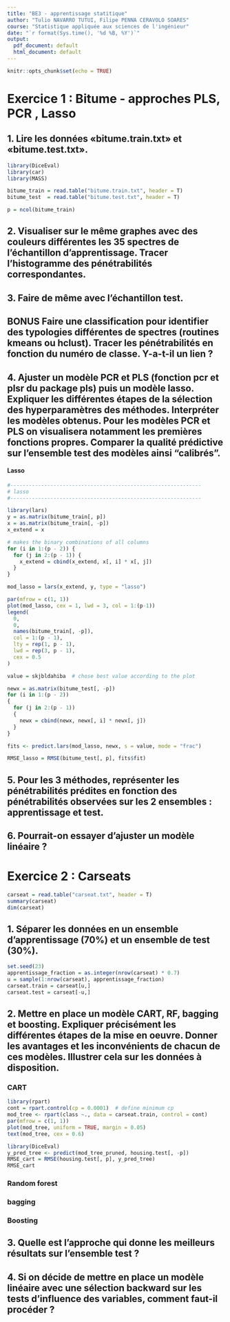 ```yaml
---
title: "BE3 - apprentissage statitique"
author: "Tulio NAVARRO TUTUI, Filipe PENNA CERAVOLO SOARES"
course: "Statistique appliquée aux sciences de l'ingénieur"
date: "`r format(Sys.time(), '%d %B, %Y')`"
output:
  pdf_document: default
  html_document: default
---
```


<!-- 
    For reference:
    - http://rmarkdown.rstudio.com>
    - https://lms.fun-mooc.fr/c4x/UPSUD/42001S02/asset/RMarkdown.html
 -->

```r
knitr::opts_chunk$set(echo = TRUE)
```

# Exercice 1 : Bitume - approches PLS, PCR , Lasso

## 1. Lire les données «bitume.train.txt» et «bitume.test.txt».

```r
library(DiceEval)
library(car)
library(MASS)

bitume_train = read.table("bitume.train.txt", header = T)
bitume_test  = read.table("bitume.test.txt", header = T)

p = ncol(bitume_train)

```

## 2. Visualiser sur le même graphes avec des couleurs différentes les 35 spectres de l'échantillon d'apprentissage. Tracer l'histogramme des pénétrabilités correspondantes.

## 3. Faire de même avec l'échantillon test.

## BONUS Faire une classification pour identifier des typologies différentes de spectres (routines kmeans ou hclust). Tracer les pénétrabilités en fonction du numéro de classe. Y-a-t-il un lien ?

## 4. Ajuster un modèle PCR et PLS (fonction pcr et plsr du package pls) puis un modèle lasso. Expliquer les différentes étapes de la sélection des hyperparamètres des méthodes. Interpréter les modèles obtenus. Pour les modèles PCR et PLS on visualisera notamment les premières fonctions propres. Comparer la qualité prédictive sur l'ensemble test des modèles ainsi "calibrés".



#### Lasso
```r
#--------------------------------------------------------------
# lasso
#--------------------------------------------------------------

library(lars)
y = as.matrix(bitume_train[, p])
x = as.matrix(bitume_train[, -p])
x_extend = x

# makes the binary combinations of all columns
for (i in 1:(p - 2)) {
  for (j in 2:(p - 1)) {
    x_extend = cbind(x_extend, x[, i] * x[, j])
  }
}

mod_lasso = lars(x_extend, y, type = "lasso")

```

```r
par(mfrow = c(1, 1))
plot(mod_lasso, cex = 1, lwd = 3, col = 1:(p-1))
legend(
  0,
  0,
  names(bitume_train[, -p]),
  col = 1:(p - 1),
  lty = rep(1, p - 1),
  lwd = rep(3, p - 1),
  cex = 0.5
)
```

```r

value = skjbldahiba  # chose best value according to the plot

newx = as.matrix(bitume_test[, -p])
for (i in 1:(p - 2))
{
  for (j in 2:(p - 1))
  {
    newx = cbind(newx, newx[, i] * newx[, j])
  }
}

fits <- predict.lars(mod_lasso, newx, s = value, mode = "frac")

RMSE_lasso = RMSE(bitume_test[, p], fits$fit)

```

## 5. Pour les 3 méthodes, représenter les pénétrabilités prédites en fonction des pénétrabilités observées sur les 2 ensembles : apprentissage et test.

## 6. Pourrait-on essayer d'ajuster un modèle linéaire ?

# Exercice 2 : Carseats

```r
carseat = read.table("carseat.txt", header = T)
summary(carseat)
dim(carseat)
```

## 1. Séparer les données en un ensemble d'apprentissage (70%) et un ensemble de test (30%).

```r
set.seed(23)
apprentissage_fraction = as.integer(nrow(carseat) * 0.7)
u = sample(1:nrow(carseat), apprentissage_fraction)
carseat.train = carseat[u,]
carseat.test = carseat[-u,]
```

## 2. Mettre en place un modèle CART, RF, bagging et boosting. Expliquer précisément les différentes étapes de la mise en oeuvre. Donner les avantages et les inconvénients de chacun de ces modèles. Illustrer cela sur les données à disposition.

### CART

```r
library(rpart)
cont = rpart.control(cp = 0.0001)  # define minimum cp
mod_tree <- rpart(class ~., data = carseat.train, control = cont)
par(mfrow = c(1, 1))
plot(mod_tree, uniform = TRUE, margin = 0.05)
text(mod_tree, cex = 0.6)
```

```r
library(DiceEval)
y_pred_tree <- predict(mod_tree_pruned, housing.test[, -p])
RMSE_cart = RMSE(housing.test[, p], y_pred_tree)
RMSE_cart
```

### Random forest

### bagging

### Boosting

## 3. Quelle est l'approche qui donne les meilleurs résultats sur l'ensemble test ?

## 4. Si on décide de mettre en place un modèle linéaire avec une sélection backward sur les tests d'influence des variables, comment faut-il procéder ?